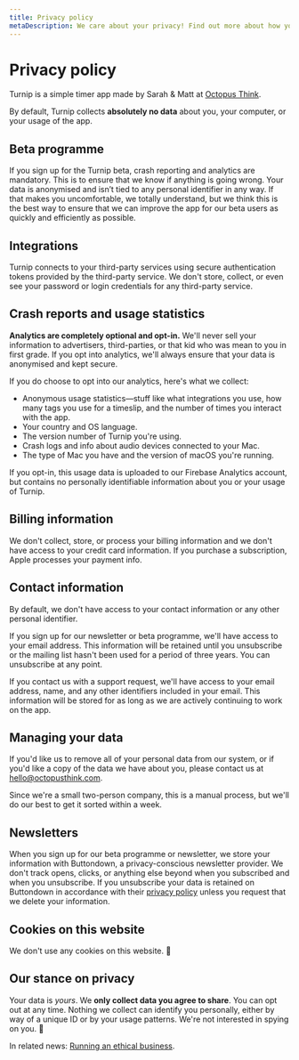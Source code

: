 ```yaml
---
title: Privacy policy
metaDescription: We care about your privacy! Find out more about how your data is used to make Turnip better.
---
```




<Panel>

# Privacy policy

Turnip is a simple timer app made by Sarah &amp; Matt at [Octopus Think](https://octopusthink.com/about).

By default, Turnip collects **absolutely no data** about you, your computer, or your usage of the app.

## Beta programme

If you sign up for the Turnip beta, crash reporting and analytics are mandatory. This is to ensure that we know if anything is going wrong. Your data is anonymised and isn’t tied to any personal identifier in any way. If that makes you uncomfortable, we totally understand, but we think this is the best way to ensure that we can improve the app for our beta users as quickly and efficiently as possible.

## Integrations

Turnip connects to your third-party services using secure authentication tokens provided by the third-party service. We don't store, collect, or even see your password or login credentials for any third-party service. 

## Crash reports and usage statistics

**Analytics are completely optional and opt-in.** We'll never sell your information to advertisers, third-parties, or that kid who was mean to you in first grade. If you opt into analytics, we'll always ensure that your data is anonymised and kept secure.

If you do choose to opt into our analytics, here's what we collect:
- Anonymous usage statistics—stuff like what integrations you use, how many tags you use for a timeslip, and the number of times you interact with the app.
- Your country and OS language.
- The version number of Turnip you're using.
- Crash logs and info about audio devices connected to your Mac.
- The type of Mac you have and the version of macOS you're running.

If you opt-in, this usage data is uploaded to our Firebase Analytics account, but contains no personally identifiable information about you or your usage of Turnip.

## Billing information

We don't collect, store, or process your billing information and we don't have access to your credit card information. If you purchase a subscription, Apple processes your payment info.

## Contact information

By default, we don't have access to your contact information or any other personal identifier. 

If you sign up for our newsletter or beta programme, we'll have access to your email address. This information will be retained until you unsubscribe or the mailing list hasn't been used for a period of three years. You can unsubscribe at any point.

If you contact us with a support request, we'll have access to your email address, name, and any other identifiers included in your email. This information will be stored for as long as we are actively continuing to work on the app. 

## Managing your data

If you'd like us to remove all of your personal data from our system, or if you'd like a copy of the data we have about you, please contact us at hello@octopusthink.com. 

Since we're a small two-person company, this is a manual process, but we'll do our best to get it sorted within a week. 

## Newsletters

When you sign up for our beta programme or newsletter, we store your information with Buttondown, a privacy-conscious newsletter provider. We don't track opens, clicks, or anything else beyond when you subscribed and when you unsubscribe. If you unsubscribe your data is retained on Buttondown in accordance with their [privacy policy](https://docs.buttondown.email/odds-and-ends/privacy-and-security) unless you request that we delete your information.

## Cookies on this website

We don't use any cookies on this website. 🍪

## Our stance on privacy

Your data is _yours_. We **only collect data you agree to share**. You can opt out at any time. Nothing we collect can identify you personally, either by way of a unique ID or by your usage patterns. We're not interested in spying on you. 🙈

In related news: [Running an ethical business](https://octopusthink.com/blog/2019-11-22-ethics-at-the-heart-of-business).

</Panel>
